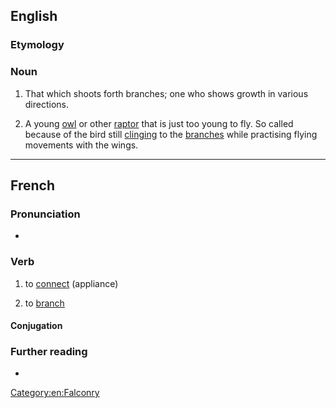 ==English==

===Etymology===
{{suffix|branch|er|lang=en}}

===Noun===
{{en-noun}}

# That which shoots forth branches; one who shows growth in various directions.
# {{lb|en|falconry}} A young [[owl]] or other [[raptor]] that is just too young to fly. So called because of the bird still [[clinging]] to the [[branches]] while practising flying movements with the wings.

[[Category:en:Falconry]]

----

==French==

===Pronunciation===
* {{fr-IPA}}

===Verb===
{{fr-verb}}

# to [[connect]] (appliance)
# {{lb|fr|computing}} to [[branch]]

====Conjugation====
{{fr-conj-auto}}

===Further reading===
* {{R:TLFi}}